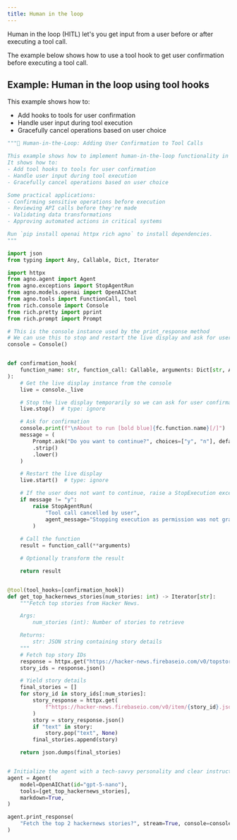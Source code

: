 ```yaml
---
title: Human in the loop
---
```


Human in the loop (HITL) let's you get input from a user before or after executing a tool call.

The example below shows how to use a tool hook to get user confirmation before executing a tool call.

## Example: Human in the loop using tool hooks

This example shows how to:
- Add hooks to tools for user confirmation
- Handle user input during tool execution
- Gracefully cancel operations based on user choice

```python hitl.py
"""🤝 Human-in-the-Loop: Adding User Confirmation to Tool Calls

This example shows how to implement human-in-the-loop functionality in your Agno tools.
It shows how to:
- Add tool hooks to tools for user confirmation
- Handle user input during tool execution
- Gracefully cancel operations based on user choice

Some practical applications:
- Confirming sensitive operations before execution
- Reviewing API calls before they're made
- Validating data transformations
- Approving automated actions in critical systems

Run `pip install openai httpx rich agno` to install dependencies.
"""

import json
from typing import Any, Callable, Dict, Iterator

import httpx
from agno.agent import Agent
from agno.exceptions import StopAgentRun
from agno.models.openai import OpenAIChat
from agno.tools import FunctionCall, tool
from rich.console import Console
from rich.pretty import pprint
from rich.prompt import Prompt

# This is the console instance used by the print_response method
# We can use this to stop and restart the live display and ask for user confirmation
console = Console()


def confirmation_hook(
    function_name: str, function_call: Callable, arguments: Dict[str, Any]
):
    # Get the live display instance from the console
    live = console._live

    # Stop the live display temporarily so we can ask for user confirmation
    live.stop()  # type: ignore

    # Ask for confirmation
    console.print(f"\nAbout to run [bold blue]{fc.function.name}[/]")
    message = (
        Prompt.ask("Do you want to continue?", choices=["y", "n"], default="y")
        .strip()
        .lower()
    )

    # Restart the live display
    live.start()  # type: ignore

    # If the user does not want to continue, raise a StopExecution exception
    if message != "y":
        raise StopAgentRun(
            "Tool call cancelled by user",
            agent_message="Stopping execution as permission was not granted.",
        )
    
    # Call the function
    result = function_call(**arguments)

    # Optionally transform the result

    return result


@tool(tool_hooks=[confirmation_hook])
def get_top_hackernews_stories(num_stories: int) -> Iterator[str]:
    """Fetch top stories from Hacker News.

    Args:
        num_stories (int): Number of stories to retrieve

    Returns:
        str: JSON string containing story details
    """
    # Fetch top story IDs
    response = httpx.get("https://hacker-news.firebaseio.com/v0/topstories.json")
    story_ids = response.json()

    # Yield story details
    final_stories = []
    for story_id in story_ids[:num_stories]:
        story_response = httpx.get(
            f"https://hacker-news.firebaseio.com/v0/item/{story_id}.json"
        )
        story = story_response.json()
        if "text" in story:
            story.pop("text", None)
        final_stories.append(story)

    return json.dumps(final_stories)


# Initialize the agent with a tech-savvy personality and clear instructions
agent = Agent(
    model=OpenAIChat(id="gpt-5-nano"),
    tools=[get_top_hackernews_stories],
    markdown=True,
)

agent.print_response(
    "Fetch the top 2 hackernews stories?", stream=True, console=console
)
```